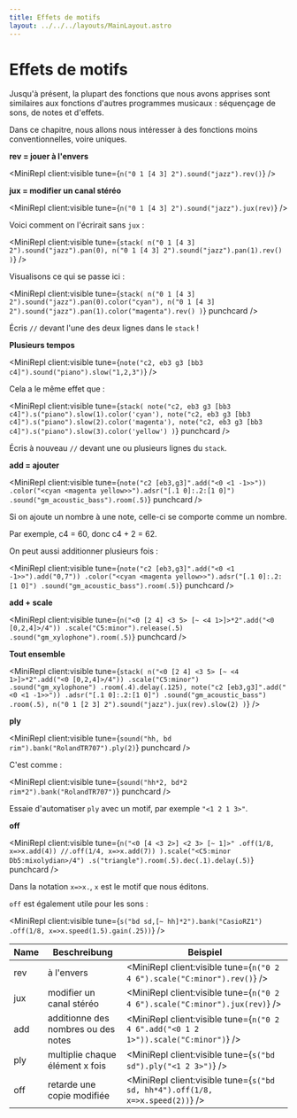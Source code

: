 ```yaml
---
title: Effets de motifs
layout: ../../../layouts/MainLayout.astro
---
```



# Effets de motifs

Jusqu'à présent, la plupart des fonctions que nous avons apprises sont similaires aux fonctions d'autres programmes musicaux : séquençage de sons, de notes et d'effets.

Dans ce chapitre, nous allons nous intéresser à des fonctions moins conventionnelles, voire uniques.

**rev = jouer à l'envers**

<MiniRepl client:visible tune={`n("0 1 [4 3] 2").sound("jazz").rev()`} />

**jux = modifier un canal stéréo**

<MiniRepl client:visible tune={`n("0 1 [4 3] 2").sound("jazz").jux(rev)`} />

Voici comment on l'écrirait sans `jux` :

<MiniRepl
  client:visible
  tune={`stack(
  n("0 1 [4 3] 2").sound("jazz").pan(0),
  n("0 1 [4 3] 2").sound("jazz").pan(1).rev()
)`}
/>

Visualisons ce qui se passe ici :

<MiniRepl
  client:visible
  tune={`stack(
  n("0 1 [4 3] 2").sound("jazz").pan(0).color("cyan"),
  n("0 1 [4 3] 2").sound("jazz").pan(1).color("magenta").rev()
)`}
  punchcard
/>

<Box>

Écris `//` devant l'une des deux lignes dans le `stack` !

</Box>

**Plusieurs tempos**

<MiniRepl client:visible tune={`note("c2, eb3 g3 [bb3 c4]").sound("piano").slow("1,2,3")`} />

Cela a le même effet que :

<MiniRepl
  client:visible
  tune={`stack(
  note("c2, eb3 g3 [bb3 c4]").s("piano").slow(1).color('cyan'),
  note("c2, eb3 g3 [bb3 c4]").s("piano").slow(2).color('magenta'),
  note("c2, eb3 g3 [bb3 c4]").s("piano").slow(3).color('yellow')
)`}
  punchcard
/>

<Box>

Écris à nouveau `//` devant une ou plusieurs lignes du `stack`.

</Box>

**add = ajouter**

<MiniRepl
  client:visible
  tune={`note("c2 [eb3,g3]".add("<0 <1 -1>>"))
.color("<cyan <magenta yellow>>").adsr("[.1 0]:.2:[1 0]")
.sound("gm_acoustic_bass").room(.5)`}
  punchcard
/>

<Box>

Si on ajoute un nombre à une note, celle-ci se comporte comme un nombre.

Par exemple, c4 = 60, donc c4 + 2 = 62.

</Box>

On peut aussi additionner plusieurs fois :

<MiniRepl
  client:visible
  tune={`note("c2 [eb3,g3]".add("<0 <1 -1>>").add("0,7"))
.color("<cyan <magenta yellow>>").adsr("[.1 0]:.2:[1 0]")
.sound("gm_acoustic_bass").room(.5)`}
  punchcard
/>

**add + scale**

<MiniRepl
  client:visible
  tune={`n("<0 [2 4] <3 5> [~ <4 1>]>*2".add("<0 [0,2,4]>/4"))
.scale("C5:minor").release(.5)
.sound("gm_xylophone").room(.5)`}
  punchcard
/>

**Tout ensemble**

<MiniRepl
  client:visible
  tune={`stack(
  n("<0 [2 4] <3 5> [~ <4 1>]>*2".add("<0 [0,2,4]>/4"))
  .scale("C5:minor")
  .sound("gm_xylophone")
  .room(.4).delay(.125),
  note("c2 [eb3,g3]".add("<0 <1 -1>>"))
  .adsr("[.1 0]:.2:[1 0]")
  .sound("gm_acoustic_bass")
  .room(.5),
  n("0 1 [2 3] 2").sound("jazz").jux(rev).slow(2)
)`}
/>

**ply**

<MiniRepl client:visible tune={`sound("hh, bd rim").bank("RolandTR707").ply(2)`} punchcard />

C'est comme :

<MiniRepl client:visible tune={`sound("hh*2, bd*2 rim*2").bank("RolandTR707")`} punchcard />

<Box>

Essaie d'automatiser `ply` avec un motif, par exemple `"<1 2 1 3>"`.

</Box>

**off**

<MiniRepl
  client:visible
  tune={`n("<0 [4 <3 2>] <2 3> [~ 1]>"
  .off(1/8, x=>x.add(4))
  //.off(1/4, x=>x.add(7))
).scale("<C5:minor Db5:mixolydian>/4")
.s("triangle").room(.5).dec(.1).delay(.5)`}
  punchcard
/>

<Box>

Dans la notation `x=>x.`, `x` est le motif que nous éditons.

</Box>

`off` est également utile pour les sons :

<MiniRepl
  client:visible
  tune={`s("bd sd,[~ hh]*2").bank("CasioRZ1")
  .off(1/8, x=>x.speed(1.5).gain(.25))`}
/>

| Name | Beschreibung                      | Beispiel                                                                            |
| ---- | --------------------------------- | ----------------------------------------------------------------------------------- |
| rev  | à l'envers                        | <MiniRepl client:visible tune={`n("0 2 4 6").scale("C:minor").rev()`} />            |
| jux  | modifier un canal stéréo          | <MiniRepl client:visible tune={`n("0 2 4 6").scale("C:minor").jux(rev)`} />         |
| add  | additionne des nombres ou des notes | <MiniRepl client:visible tune={`n("0 2 4 6".add("<0 1 2 1>")).scale("C:minor")`} /> |
| ply  | multiplie chaque élément x fois   | <MiniRepl client:visible tune={`s("bd sd").ply("<1 2 3>")`} />                      |
| off  | retarde une copie modifiée        | <MiniRepl client:visible tune={`s("bd sd, hh*4").off(1/8, x=>x.speed(2))`} />       |

